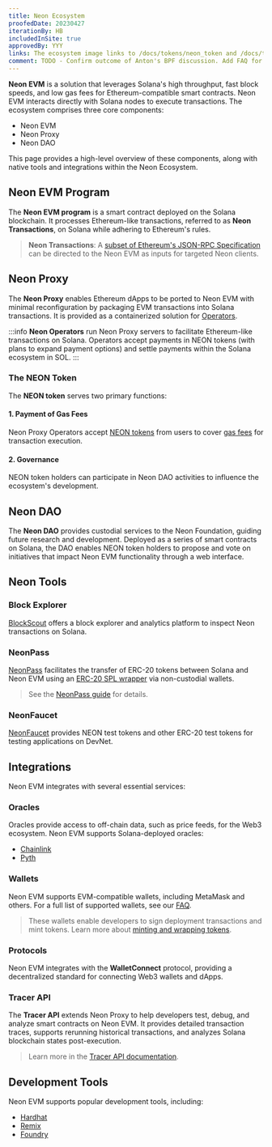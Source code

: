 ```yaml
---
title: Neon Ecosystem
proofedDate: 20230427
iterationBy: HB
includedInSite: true
approvedBy: YYY
links: The ecosystem image links to /docs/tokens/neon_token and /docs/tokens/gas_fees
comment: TODO - Confirm outcome of Anton's BPF discussion. Add FAQ for wallet support to list additional wallets beyond MetaMask.
---
```



<NeonEcosystemView></NeonEcosystemView>

**Neon EVM** is a solution that leverages Solana's high throughput, fast block speeds, and low gas fees for Ethereum-compatible smart contracts. Neon EVM interacts directly with Solana nodes to execute transactions. The ecosystem comprises three core components:

- Neon EVM
- Neon Proxy
- Neon DAO

This page provides a high-level overview of these components, along with native tools and integrations within the Neon Ecosystem.

## Neon EVM Program

The **Neon EVM program** is a smart contract deployed on the Solana blockchain. It processes Ethereum-like transactions, referred to as **Neon Transactions**, on Solana while adhering to Ethereum's rules.

> **Neon Transactions**: A [subset of Ethereum's JSON-RPC Specification](/docs/evm_compatibility/json_rpc_api_methods) can be directed to the Neon EVM as inputs for targeted Neon clients.

## Neon Proxy

The **Neon Proxy** enables Ethereum dApps to be ported to Neon EVM with minimal reconfiguration by packaging EVM transactions into Solana transactions. It is provided as a containerized solution for [Operators](/docs/operating/operator-introduction).

:::info
**Neon Operators** run Neon Proxy servers to facilitate Ethereum-like transactions on Solana. Operators accept payments in NEON tokens (with plans to expand payment options) and settle payments within the Solana ecosystem in SOL.
:::

### The NEON Token

The **NEON token** serves two primary functions:

#### 1. Payment of Gas Fees

Neon Proxy Operators accept [NEON tokens](/docs/tokens/neon_token) from users to cover [gas fees](/docs/tokens/gas_fees) for transaction execution.

#### 2. Governance

NEON token holders can participate in Neon DAO activities to influence the ecosystem's development.

## Neon DAO

The **Neon DAO** provides custodial services to the Neon Foundation, guiding future research and development. Deployed as a series of smart contracts on Solana, the DAO enables NEON token holders to propose and vote on initiatives that impact Neon EVM functionality through a web interface.

## Neon Tools

### Block Explorer

[BlockScout](https://neon.blockscout.com/) offers a block explorer and analytics platform to inspect Neon transactions on Solana.

### NeonPass

[NeonPass](https://devnet.neonpass.live/) facilitates the transfer of ERC-20 tokens between Solana and Neon EVM using an [ERC-20 SPL wrapper](/docs/developing/deploy_facilities/interacting_with_spl_tokens) via non-custodial wallets.

> See the [NeonPass guide](/docs/token_transferring/neonpass_usage) for details.

### NeonFaucet

[NeonFaucet](https://neonfaucet.org/) provides NEON test tokens and other ERC-20 test tokens for testing applications on DevNet.

## Integrations

Neon EVM integrates with several essential services:

### Oracles

Oracles provide access to off-chain data, such as price feeds, for the Web3 ecosystem. Neon EVM supports Solana-deployed oracles:

- [Chainlink](/docs/developing/integrate/oracles/integrating_chainlink)
- [Pyth](/docs/developing/integrate/oracles/integrating_pyth)

### Wallets

Neon EVM supports EVM-compatible wallets, including MetaMask and others. For a full list of supported wallets, see our [FAQ](/docs/faq/wallets).

> These wallets enable developers to sign deployment transactions and mint tokens. Learn more about [minting and wrapping tokens](/docs/developing/deploy_facilities/minting_tokens).

### Protocols

Neon EVM integrates with the **WalletConnect** protocol, providing a decentralized standard for connecting Web3 wallets and dApps.

### Tracer API

The **Tracer API** extends Neon Proxy to help developers test, debug, and analyze smart contracts on Neon EVM. It provides detailed transaction traces, supports rerunning historical transactions, and analyzes Solana blockchain states post-execution.

> Learn more in the [Tracer API documentation](/docs/developing/tracer_api).

## Development Tools

Neon EVM supports popular development tools, including:

- [Hardhat](/docs/developing/deploy_facilities/using_hardhat)
- [Remix](/docs/developing/deploy_facilities/using_remix)
- [Foundry](/docs/developing/deploy_facilities/using_foundry)

